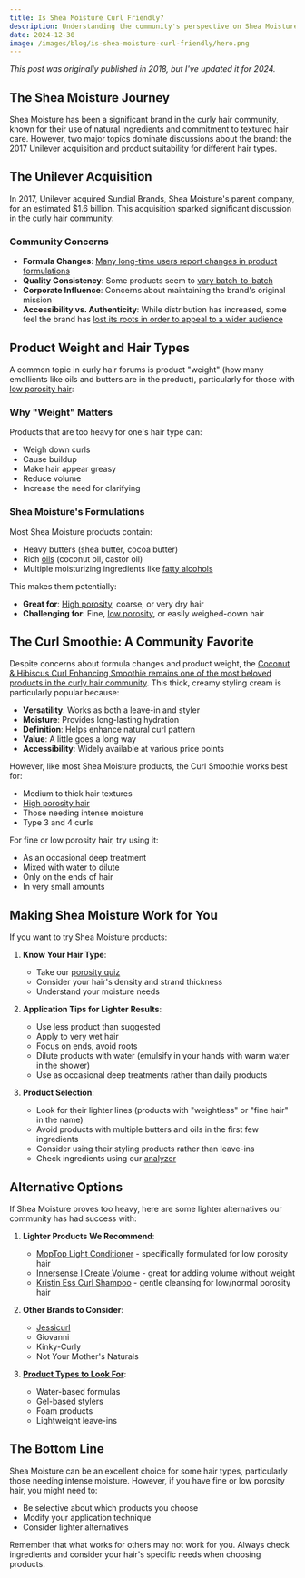 ```yaml
---
title: Is Shea Moisture Curl Friendly?
description: Understanding the community's perspective on Shea Moisture products, from formula changes after the Unilever acquisition to concerns about product weight for different hair types.
date: 2024-12-30
image: /images/blog/is-shea-moisture-curl-friendly/hero.png
---
```

*This post was originally published in 2018, but I've updated it for 2024.*

<Affiliate />

The Shea Moisture Journey
------------------------

Shea Moisture has been a significant brand in the curly hair community, known for their use of natural ingredients and commitment to textured hair care. However, two major topics dominate discussions about the brand: the 2017 Unilever acquisition and product suitability for different hair types.

The Unilever Acquisition
-----------------------

In 2017, Unilever acquired Sundial Brands, Shea Moisture's parent company, for an estimated $1.6 billion. This acquisition sparked significant discussion in the curly hair community:

### Community Concerns

* **Formula Changes**: [Many long-time users report changes in product formulations](https://www.reddit.com/r/curlyhair/comments/bqii9s/warning_shea_moisture_has_completely_changed/)
* **Quality Consistency**: Some products seem to [vary batch-to-batch](https://www.reddit.com/r/curlyhair/comments/6j8cfa/shea_moisture_inconsistencies/)
* **Corporate Influence**: Concerns about maintaining the brand's original mission
* **Accessibility vs. Authenticity**: While distribution has increased, some feel the brand has [lost its roots in order to appeal to a wider audience](https://thegrio.com/2017/04/24/shea-moisture-video-backlash/)


Product Weight and Hair Types
---------------------------

A common topic in curly hair forums is product "weight" (how many emollients like oils and butters are in the product), particularly for those with [low porosity hair](/porosity/low-porosity):

### Why "Weight" Matters

Products that are too heavy for one's hair type can:
* Weigh down curls
* Cause buildup
* Make hair appear greasy
* Reduce volume
* Increase the need for clarifying

### Shea Moisture's Formulations

Most Shea Moisture products contain:
* Heavy butters (shea butter, cocoa butter)
* Rich [oils](https://www.curlsbot.com/groups/oils) (coconut oil, castor oil)
* Multiple moisturizing ingredients like [fatty alcohols](https://www.curlsbot.com/categories/emollient-alcohols)

This makes them potentially:
* **Great for**: [High porosity](/porosity/high-porosity), coarse, or very dry hair
* **Challenging for**: Fine, [low porosity](/porosity/low-porosity), or easily weighed-down hair

The Curl Smoothie: A Community Favorite
-------------------------------

Despite concerns about formula changes and product weight, the [Coconut & Hibiscus Curl Enhancing Smoothie remains one of the most beloved products in the curly hair community](https://amzn.to/4gHGC5A). This thick, creamy styling cream is particularly popular because:

* **Versatility**: Works as both a leave-in and styler
* **Moisture**: Provides long-lasting hydration
* **Definition**: Helps enhance natural curl pattern
* **Value**: A little goes a long way
* **Accessibility**: Widely available at various price points

However, like most Shea Moisture products, the Curl Smoothie works best for:
* Medium to thick hair textures
* [High porosity hair](/porosity/high-porosity)
* Those needing intense moisture
* Type 3 and 4 curls

For fine or low porosity hair, try using it:
* As an occasional deep treatment
* Mixed with water to dilute
* Only on the ends of hair
* In very small amounts

Making Shea Moisture Work for You
-------------------------------

If you want to try Shea Moisture products:

1. **Know Your Hair Type**:
   * Take our [porosity quiz](/porosity-quiz)
   * Consider your hair's density and strand thickness
   * Understand your moisture needs

2. **Application Tips for Lighter Results**:
   * Use less product than suggested
   * Apply to very wet hair
   * Focus on ends, avoid roots
   * Dilute products with water (emulsify in your hands with warm water in the shower)
   * Use as occasional deep treatments rather than daily products

3. **Product Selection**:
   * Look for their lighter lines (products with "weightless" or "fine hair" in the name)
   * Avoid products with multiple butters and oils in the first few ingredients
   * Consider using their styling products rather than leave-ins
   * Check ingredients using our [analyzer](/)

Alternative Options
-----------------

If Shea Moisture proves too heavy, here are some lighter alternatives our community has had success with:

1. **Lighter Products We Recommend**:
   * [MopTop Light Conditioner](https://amzn.to/2ApLXiq) - specifically formulated for low porosity hair
   * [Innersense I Create Volume](https://amzn.to/3ZXk3o3) - great for adding volume without weight
   * [Kristin Ess Curl Shampoo](https://amzn.to/49LHTpT) - gentle cleansing for low/normal porosity hair

2. **Other Brands to Consider**:
   * [Jessicurl](https://sovrn.co/whrbixm)
   * Giovanni
   * Kinky-Curly
   * Not Your Mother's Naturals

3. **[Product Types to Look For](https://www.curlsbot.com/products)**:
   * Water-based formulas
   * Gel-based stylers
   * Foam products
   * Lightweight leave-ins

The Bottom Line
-------------

Shea Moisture can be an excellent choice for some hair types, particularly those needing intense moisture. However, if you have fine or low porosity hair, you might need to:
* Be selective about which products you choose
* Modify your application technique
* Consider lighter alternatives

Remember that what works for others may not work for you. Always check ingredients and consider your hair's specific needs when choosing products.


